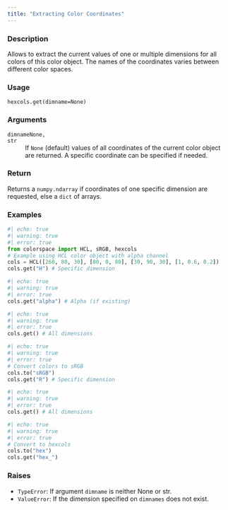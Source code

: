 ```yaml
---
title: "Extracting Color Coordinates"
---
```


### Description

Allows to extract the current values of one or multiple dimensions
for all colors of this color object. The names of the coordinates varies
between different color spaces.

### Usage

<pre><code class='language-python'>hexcols.get(dimname=None)</code></pre>

### Arguments

<dl class="pyp-list param-list">
  <dt style = "white-space: nowrap; font-family: monospace; vertical-align: top">
   <code id="colorspace.colorlib.hexcols.get:dimname">dimname</code><code class="argument-class">None, str</code>
  </dt>
 <dd>If `None` (default) values of all coordinates
of the current color object are returned. A specific coordinate
can be specified if needed.</dd>
</dl>

### Return

Returns a `numpy.ndarray` if coordinates of one specific dimension are
requested, else a `dict` of arrays.

### Examples

```python
#| echo: true
#| warning: true
#| error: true
from colorspace import HCL, sRGB, hexcols
# Example using HCL color object with alpha channel
cols = HCL([260, 80, 30], [80, 0, 80], [30, 90, 30], [1, 0.6, 0.2])
cols.get("H") # Specific dimension
```

```python
#| echo: true
#| warning: true
#| error: true
cols.get("alpha") # Alpha (if existing)
```

```python
#| echo: true
#| warning: true
#| error: true
cols.get() # All dimensions
```

```python
#| echo: true
#| warning: true
#| error: true
# Convert colors to sRGB
cols.to("sRGB")
cols.get("R") # Specific dimension
```

```python
#| echo: true
#| warning: true
#| error: true
cols.get() # All dimensions
```

```python
#| echo: true
#| warning: true
#| error: true
# Convert to hexcols
cols.to("hex")
cols.get("hex_")
```




### Raises

<ul class="python-raises">
<li><code class="text-warning">TypeError</code>: If argument `dimname` is neither None or str.
<li><code class="text-warning">ValueError</code>: If the dimension specified on `dimnames` does not exist.
</ul>

